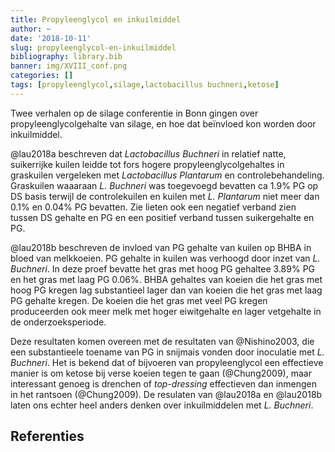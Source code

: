 ```yaml
---
title: Propyleenglycol en inkuilmiddel
author: ~
date: '2018-10-11'
slug: propyleenglycol-en-inkuilmiddel
bibliography: library.bib
banner: img/XVIII_conf.png
categories: []
tags: [propyleenglycol,silage,lactobacillus buchneri,ketose]
---
```


Twee verhalen op de silage conferentie in Bonn gingen over propyleenglycolgehalte van silage, en hoe dat beïnvloed kon worden door inkuilmiddel.

@lau2018a beschreven dat *Lactobacillus Buchneri* in relatief natte, suikerrijke kuilen leidde tot fors hogere propyleenglycolgehaltes in graskuilen vergeleken met *Lactobacillus Plantarum* en controlebehandeling. Graskuilen waaaraan *L. Buchneri* was toegevoegd bevatten ca 1.9% PG op DS basis terwijl de controlekuilen en kuilen met *L. Plantarum* niet meer dan 0.1% en 0.04% PG bevatten. Zie lieten ook een negatief verband zien tussen DS gehalte en PG en een positief verband tussen suikergehalte en PG.

@lau2018b beschreven de invloed van PG gehalte van kuilen op BHBA in bloed van melkkoeien. PG gehalte in kuilen was verhoogd door inzet van *L. Buchneri*. In deze proef bevatte het gras met hoog PG gehaltee 3.89% PG en het gras met laag PG 0.06%. BHBA gehaltes van koeien die het gras met hoog PG kregen lag substantieel lager dan van koeien die het gras met laag PG gehalte kregen. De koeien die het gras met veel PG kregen produceerden ook meer melk met hoger eiwitgehalte en lager vetgehalte in de onderzoeksperiode.

Deze resultaten komen overeen met de resultaten van @Nishino2003, die een substantieele toename van PG in snijmais vonden door inoculatie met *L. Buchneri*. Het is bekend dat of bijvoeren van propyleenglycol een effectieve manier is om ketose bij verse koeien tegen te gaan (@Chung2009), maar interessant genoeg is drenchen of *top-dressing* effectieven dan inmengen in het rantsoen (@Chung2009). De resulaten van @lau2018a en @lau2018b laten ons echter heel anders denken over inkuilmiddelen met *L. Buchneri*.

## Referenties
